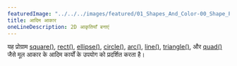 ```yaml
---
featuredImage: "../../../images/featured/01_Shapes_And_Color-00_Shape_Primitives-thumbnail.png"
title: आदिम आकार
oneLineDescription: 2D आकृतियाँ बनाएं
---
```


यह प्रोग्राम
<a href="https://p5js.org/reference/p5/square" target="_blank">square()</a>,
<a href="https://p5js.org/reference/p5/rect" target="_blank">rect()</a>,
<a href="https://p5js.org/reference/p5/ellipse" target="_blank">ellipse()</a>,
<a href="https://p5js.org/reference/p5/circle" target="_blank">circle()</a>,
<a href="https://p5js.org/reference/p5/arc" target="_blank">arc()</a>,
<a href="https://p5js.org/reference/p5/line" target="_blank">line()</a>,
<a href="https://p5js.org/reference/p5/triangle" target="_blank">triangle()</a>,
और <a href="https://p5js.org/reference/p5/quad" target="_blank">quad()</a> जैसे मूल आकार के आदिम कार्यों के उपयोग को प्रदर्शित करता है।